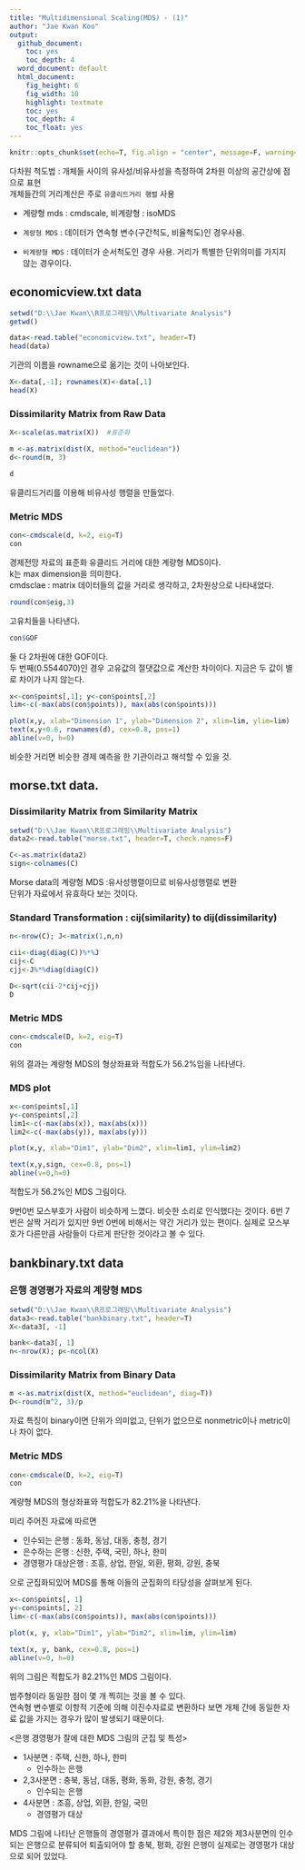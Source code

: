 ```yaml
---
title: "Multidimensional Scaling(MDS) - (1)"
author: "Jae Kwan Koo"
output:
  github_document:
    toc: yes
    toc_depth: 4
  word_document: default
  html_document:
    fig_height: 6
    fig_width: 10
    highlight: textmate
    toc: yes
    toc_depth: 4
    toc_float: yes
---  
```


```r
knitr::opts_chunk$set(echo=T, fig.align = "center", message=F, warning=F, fig.height = 5, cache=F, dpi = 300, dev = "png")
```  

다차원 척도법 : 개체들 사이의 유사성/비유사성을 측정하여 2차원 이상의 공간상에 점으로 표현  
개체들간의 거리계산은 주로 `유클리드거리 행렬` 사용  
 
* 계량형 mds : cmdscale, 비계량형 : isoMDS  

* `계량형 MDS` : 데이터가 연속형 변수(구간척도, 비율척도)인 경우사용.  

* `비계량형 MDS` : 데이터가 순서척도인 경우 사용. 거리가 특별한 단위의미를 가지지 않는 경우이다.  

## economicview.txt data   

```r
setwd("D:\\Jae Kwan\\R프로그래밍\\Multivariate Analysis")
getwd()

data<-read.table("economicview.txt", header=T)
head(data)
```  

기관의 이름을 rowname으로 옮기는 것이 나아보인다.  

```r
X<-data[,-1]; rownames(X)<-data[,1]
head(X)
```  

### Dissimilarity Matrix from Raw Data

```r
X<-scale(as.matrix(X))  #표준화

m <-as.matrix(dist(X, method="euclidean"))
d<-round(m, 3)

d
```  

유클리드거리를 이용해 비유사성 행렬을 만들었다.  

### Metric MDS 

```r
con<-cmdscale(d, k=2, eig=T)
con
```  

경제전망 자료의 표준화 유클리드 거리에 대한 계량형 MDS이다.  
k는 max dimension을 의미한다.  
cmdsclae : matrix 데이터들의 값을 거리로 생각하고, 2차원상으로 나타내었다.  

```r
round(con$eig,3)
```  

고유치들을 나타낸다.  

```r
con$GOF 
```  

둘 다 2차원에 대한 GOF이다.  
두 번째(0.5544070)인 경우 고유값의 절댓값으로 계산한 차이이다. 지금은 두 값이 별로 차이가 나지 않는다.  

```r
x<-con$points[,1]; y<-con$points[,2]
lim<-c(-max(abs(con$points)), max(abs(con$points)))

plot(x,y, xlab="Dimension 1", ylab="Dimension 2", xlim=lim, ylim=lim)
text(x,y+0.6, rownames(d), cex=0.8, pos=1)
abline(v=0, h=0)
```  

비슷한 거리면 비슷한 경제 예측을 한 기관이라고 해석할 수 있을 것.  




## morse.txt data.  

### Dissimilarity Matrix from Similarity Matrix  

```r
setwd("D:\\Jae Kwan\\R프로그래밍\\Multivariate Analysis")
data2<-read.table("morse.txt", header=T, check.names=F)

C<-as.matrix(data2)
sign<-colnames(C)
```

Morse data의 계량형 MDS :유사성행렬이므로 비유사성행렬로 변환  
단위가 자료에서 유효하다 보는 것이다.  


### Standard Transformation : cij(similarity) to dij(dissimilarity)  

```r
n<-nrow(C); J<-matrix(1,n,n)

cii<-diag(diag(C))%*%J
cij<-C
cjj<-J%*%diag(diag(C))

D<-sqrt(cii-2*cij+cjj)
D
```  

### Metric MDS  

```r
con<-cmdscale(D, k=2, eig=T)
con
```  

위의 결과는 계량형 MDS의 형상좌표와 적합도가 56.2%임을 나타낸다.  

### MDS plot  

```r
x<-con$points[,1]
y<-con$points[,2]
lim1<-c(-max(abs(x)), max(abs(x)))
lim2<-c(-max(abs(y)), max(abs(y)))

plot(x,y, xlab="Dim1", ylab="Dim2", xlim=lim1, ylim=lim2)

text(x,y,sign, cex=0.8, pos=1)
abline(v=0,h=0)
```  

적합도가 56.2%인 MDS 그림이다.  

9번0번 모스부호가 사람이 비슷하게 느꼈다. 비슷한 소리로 인식했다는 것이다. 6번 7번은 살짝 거리가 있지만 
9번 0번에 비해서는 약간 거리가 있는 편이다. 실제로 모스부호가 다른만큼 사람들이 다르게 판단한 것이라고 볼 수 있다.  

## bankbinary.txt data  

### 은행 경영평가 자료의 계량형 MDS  

```r
setwd("D:\\Jae Kwan\\R프로그래밍\\Multivariate Analysis")
data3<-read.table("bankbinary.txt", header=T) 
X<-data3[, -1]

bank<-data3[, 1] 
n<-nrow(X); p<-ncol(X) 
```  


### Dissimilarity Matrix from Binary Data  

```r
m <-as.matrix(dist(X, method="euclidean", diag=T)) 
D<-round(m^2, 3)/p 
```  

자료 특징이 binary이면 단위가 의미없고, 단위가 없으므로 nonmetric이나 metric이나 차이 없다.  


### Metric MDS  

```r
con<-cmdscale(D, k=2, eig=T) 
con
```  

계량형 MDS의 형상좌표와 적합도가 82.21%을 나타낸다.  

미리 주어진 자료에 따르면  

* 인수되는 은행 : 동화, 동남, 대동, 충청, 경기  
* 은수하는 은행 : 신한, 주택, 국민, 하나, 한미  
* 경영평가 대상은행 : 조흥, 상업, 한일, 외환, 평화, 강원, 충북  

으로 군집화되있어 MDS를 통해 이들의 군집화의 타당성을 살펴보게 된다.  

```r
x<-con$points[, 1] 
y<-con$points[, 2] 
lim<-c(-max(abs(con$points)), max(abs(con$points)))

plot(x, y, xlab="Dim1", ylab="Dim2", xlim=lim, ylim=lim) 

text(x, y, bank, cex=0.8, pos=1) 
abline(v=0, h=0)
```  

위의 그림은 적합도가 82.21%인 MDS 그림이다.  

범주형이라 동일한 점이 몇 개 찍히는 것을 볼 수 있다.  
연속형 변수별로 이항적 기준에 의해 이진수자료로 변환하다 보면 개체 간에 동일한 자료 값을 가지는 경우가 많이 발생되기 때문이다.  

<은행 경영평가 잘에 대한 MDS 그림의 군집 및 특성>  

* 1사분면 : 주택, 신한, 하나, 한미  
    * 인수하는 은행  
    
* 2,3사분면 : 충북, 동남, 대동, 평화, 동화, 강원, 충청, 경기  
    * 인수되는 은행  
    
* 4사분면 : 조흥, 상업, 외환, 한일, 국민  
    * 경영평가 대상  

MDS 그림에 나타난 은행들의 경영평가 결과에서 특이한 점은 제2와 제3사분면의 인수되는 은행으로 분류되어 퇴출되어야 할 충북, 평화, 강원 은행이 실제로는 경영평가 대상으로 되어 있었다.  
